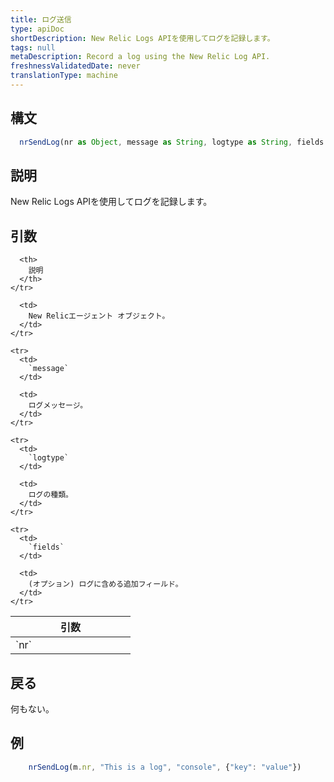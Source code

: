 ```yaml
---
title: ログ送信
type: apiDoc
shortDescription: New Relic Logs APIを使用してログを記録します。
tags: null
metaDescription: Record a log using the New Relic Log API.
freshnessValidatedDate: never
translationType: machine
---
```


## 構文

```js
  nrSendLog(nr as Object, message as String, logtype as String, fields = invalid as Object) as Void
```

## 説明

New Relic Logs APIを使用してログを記録します。

## 引数

<table>
  <thead>
    <tr>
      <th width="25%">
        引数
      </th>

      <th>
        説明
      </th>
    </tr>
  </thead>

  <tbody>
    <tr>
      <td>
        `nr`
      </td>

      <td>
        New Relicエージェント オブジェクト。
      </td>
    </tr>

    <tr>
      <td>
        `message`
      </td>

      <td>
        ログメッセージ。
      </td>
    </tr>

    <tr>
      <td>
        `logtype`
      </td>

      <td>
        ログの種類。
      </td>
    </tr>

    <tr>
      <td>
        `fields`
      </td>

      <td>
        (オプション) ログに含める追加フィールド。
      </td>
    </tr>
  </tbody>
</table>

## 戻る

何もない。

## 例

```js
  	nrSendLog(m.nr, "This is a log", "console", {"key": "value"})
```